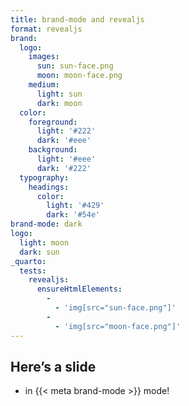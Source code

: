 ```yaml
---
title: brand-mode and revealjs
format: revealjs
brand:
  logo:
    images:
      sun: sun-face.png
      moon: moon-face.png
    medium:
      light: sun
      dark: moon
  color:
    foreground: 
      light: '#222'
      dark: '#eee'
    background:
      light: '#eee'
      dark: '#222'
  typography:
    headings:
      color:
        light: '#429'
        dark: '#54e'
brand-mode: dark
logo:
  light: moon
  dark: sun
_quarto:
  tests:
    revealjs:
      ensureHtmlElements:
        -
          - 'img[src="sun-face.png"]'
        -
          - 'img[src="moon-face.png"]'
---
```


## Here's a slide

- in {{< meta brand-mode >}} mode!

